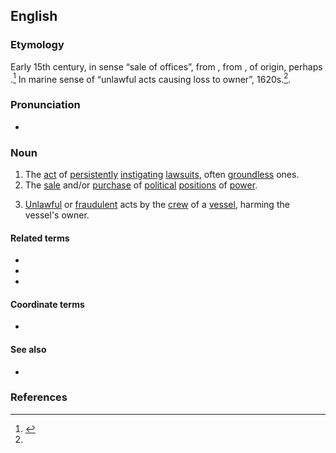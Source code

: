 ==English==
{{wikipedia}}

===Etymology===
Early 15th century, in sense “sale of offices”, from {{etyl|fro|en}} {{m|fro|baraterie||deceit, trickery}}, from {{m|fro|barat||fraud, deceit, trickery}}, of {{unk|en}} origin, perhaps {{etyl|cel|en}}.<ref name="oetyld">{{R:Online Etymology Dictionary}}</ref> In marine sense of “unlawful acts causing loss to owner”, 1620s.<ref name="oetyld" />.

===Pronunciation===
* {{IPA|/ˈbæɹətɹi/|lang=en}}

===Noun===
{{en-noun|barratries}}

# The [[act]] of [[persistently]] [[instigate|instigating]] [[lawsuit]]s, often [[groundless]] ones.
# The [[sale]] and/or [[purchase]] of [[political]] [[position]]s of [[power]].
# {{lb|en|admiralty|_|legal}} [[unlawful|Unlawful]] or [[fraudulent]] acts by the [[crew]] of a [[vessel]], harming the vessel's owner.

====Related terms====
* {{l|en|barrator}}
* {{l|en|barratrous}}
* {{l|en|barratrously}}

====Coordinate terms====
* {{sense|sale or purchase of positions of power}} {{l|en|simony}}

====See also====
* {{l|en|champerty}}

===References===
<references/>